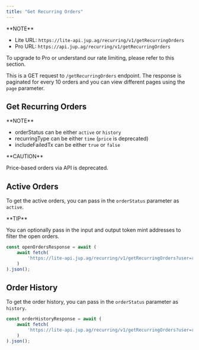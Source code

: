 ```yaml
---
title: "Get Recurring Orders"
---
```


<Info>
  **NOTE**

  * Lite URL: `https://lite-api.jup.ag/recurring/v1/getRecurringOrders`
  * Pro URL: `https://api.jup.ag/recurring/v1/getRecurringOrders`

  To upgrade to Pro or understand our rate limiting, please refer to this section.

  <CardGroup>
    <Card title="API Key Setup" href="/portal/setup" icon="key" horizontal/>
    <Card title="API Rate Limit" href="/portal/rate-limit" icon="gauge" horizontal/>
  </CardGroup>
</Info>

This is a GET request to `/getRecurringOrders` endpoint. The response is paginated for every 10 orders and you can view different pages using the `page` parameter.

## Get Recurring Orders

<Info>
  **NOTE**

  * orderStatus can be either `active` or `history`
  * recurringType can be either `time` (`price` is deprecated)
  * includeFailedTx can be either `true` or `false`
</Info>

<Warning>
  **CAUTION**

  Price-based orders via API is deprecated.
</Warning>

## Active Orders

To get the active orders, you can pass in the `orderStatus` parameter as `active`.

<Tip>
  **TIP**

  You can optionally pass in the input and output token mint addresses to filter the open orders.
</Tip>

```js
const openOrdersResponse = await (
    await fetch(
        'https://lite-api.jup.ag/recurring/v1/getRecurringOrders?user=replaceWithPublicKey&orderStatus=active&recurringType=time'
    )
).json();
```

## Order History

To get the order history, you can pass in the `orderStatus` parameter as `history`.

```js
const orderHistoryResponse = await (
    await fetch(
        'https://lite-api.jup.ag/recurring/v1/getRecurringOrders?user=replaceWithPublicKey&orderStatus=history&recurringType=price'
    )
).json();
```
